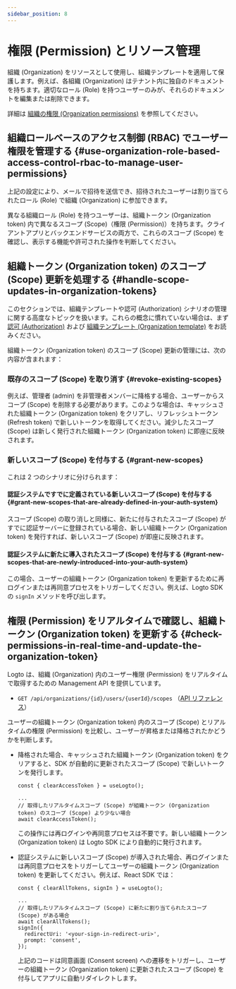 ```yaml
---
sidebar_position: 8
---
```


# 権限 (Permission) とリソース管理

組織 (Organization) をリソースとして使用し、組織テンプレートを適用して保護します。例えば、各組織 (Organization) はテナント内に独自のドキュメントを持ちます。適切なロール (Role) を持つユーザーのみが、それらのドキュメントを編集または削除できます。

詳細は [組織の権限 (Organization permissions)](/authorization/organization-permissions) を参照してください。

## 組織ロールベースのアクセス制御 (RBAC) でユーザー権限を管理する \{#use-organization-role-based-access-control-rbac-to-manage-user-permissions}

上記の設定により、メールで招待を送信でき、招待されたユーザーは割り当てられたロール (Role) で組織 (Organization) に参加できます。

異なる組織ロール (Role) を持つユーザーは、組織トークン (Organization token) 内で異なるスコープ (Scope)（権限 (Permission)）を持ちます。クライアントアプリとバックエンドサービスの両方で、これらのスコープ (Scope) を確認し、表示する機能や許可された操作を判断してください。

## 組織トークン (Organization token) のスコープ (Scope) 更新を処理する \{#handle-scope-updates-in-organization-tokens}

このセクションでは、組織テンプレートや認可 (Authorization) シナリオの管理に関する高度なトピックを扱います。これらの概念に慣れていない場合は、まず [認可 (Authorization)](/authorization) および [組織テンプレート (Organization template)](/authorization/organization-template) をお読みください。

組織トークン (Organization token) のスコープ (Scope) 更新の管理には、次の内容が含まれます：

### 既存のスコープ (Scope) を取り消す \{#revoke-existing-scopes}

例えば、管理者 (admin) を非管理者メンバーに降格する場合、ユーザーからスコープ (Scope) を削除する必要があります。このような場合は、キャッシュされた組織トークン (Organization token) をクリアし、リフレッシュトークン (Refresh token) で新しいトークンを取得してください。減少したスコープ (Scope) は新しく発行された組織トークン (Organization token) に即座に反映されます。

### 新しいスコープ (Scope) を付与する \{#grant-new-scopes}

これは 2 つのシナリオに分けられます：

#### 認証システムですでに定義されている新しいスコープ (Scope) を付与する \{#grant-new-scopes-that-are-already-defined-in-your-auth-system}

スコープ (Scope) の取り消しと同様に、新たに付与されたスコープ (Scope) がすでに認証サーバーに登録されている場合、新しい組織トークン (Organization token) を発行すれば、新しいスコープ (Scope) が即座に反映されます。

#### 認証システムに新たに導入されたスコープ (Scope) を付与する \{#grant-new-scopes-that-are-newly-introduced-into-your-auth-system}

この場合、ユーザーの組織トークン (Organization token) を更新するために再ログインまたは再同意プロセスをトリガーしてください。例えば、Logto SDK の `signIn` メソッドを呼び出します。

## 権限 (Permission) をリアルタイムで確認し、組織トークン (Organization token) を更新する \{#check-permissions-in-real-time-and-update-the-organization-token}

Logto は、組織 (Organization) 内のユーザー権限 (Permission) をリアルタイムで取得するための Management API を提供しています。

- `GET /api/organizations/{id}/users/{userId}/scopes` （[API リファレンス](https://openapi.logto.io/operation/operation-listorganizationuserscopes)）

ユーザーの組織トークン (Organization token) 内のスコープ (Scope) とリアルタイムの権限 (Permission) を比較し、ユーザーが昇格または降格されたかどうかを判断します。

- 降格された場合、キャッシュされた組織トークン (Organization token) をクリアすると、SDK が自動的に更新されたスコープ (Scope) で新しいトークンを発行します。

  ```tsx
  const { clearAccessToken } = useLogto();

  ...
  // 取得したリアルタイムスコープ (Scope) が組織トークン (Organization token) のスコープ (Scope) より少ない場合
  await clearAccessToken();

  ```

  この操作には再ログインや再同意プロセスは不要です。新しい組織トークン (Organization token) は Logto SDK により自動的に発行されます。

- 認証システムに新しいスコープ (Scope) が導入された場合、再ログインまたは再同意プロセスをトリガーしてユーザーの組織トークン (Organization token) を更新してください。例えば、React SDK では：

  ```tsx
  const { clearAllTokens, signIn } = useLogto();

  ...
  // 取得したリアルタイムスコープ (Scope) に新たに割り当てられたスコープ (Scope) がある場合
  await clearAllTokens();
  signIn({
    redirectUri: '<your-sign-in-redirect-uri>',
    prompt: 'consent',
  });

  ```

  上記のコードは同意画面 (Consent screen) への遷移をトリガーし、ユーザーの組織トークン (Organization token) に更新されたスコープ (Scope) を付与してアプリに自動リダイレクトします。
